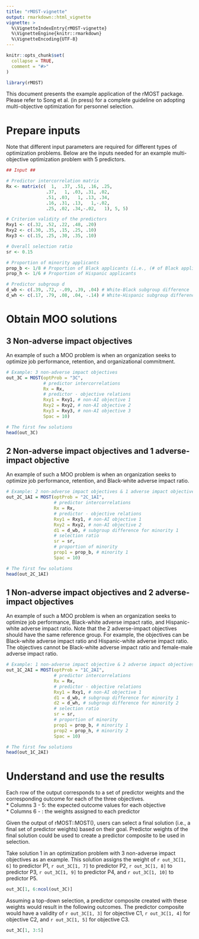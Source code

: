 ```yaml
---
title: "rMOST-vignette"
output: rmarkdown::html_vignette
vignette: >
  %\VignetteIndexEntry{rMOST-vignette}
  %\VignetteEngine{knitr::rmarkdown}
  %\VignetteEncoding{UTF-8}
---
```


```r
knitr::opts_chunk$set(
  collapse = TRUE,
  comment = "#>"
)
```

```r
library(rMOST)
```

This document presents the example application of the rMOST package. Please refer to Song et al. (in press) for a complete guideline on adopting multi-objective optimization for personnel selection.

# Prepare inputs

Note that different input parameters are required for different types of optimization problems. Below are the inputs needed for an example multi-objective optimization problem with 5 predictors.

```r
## Input ##

# Predictor intercorrelation matrix
Rx <- matrix(c(  1,  .37, .51, .16, .25,
               .37,   1, .03, .31, .02,
               .51, .03,   1, .13, .34,
               .16, .31, .13,   1,-.02,
               .25, .02, .34,-.02,   1), 5, 5)

# Criterion validity of the predictors
Rxy1 <- c(.32, .52, .22, .48, .20) 
Rxy2 <- c(.30, .35, .15, .25, .10)
Rxy3 <- c(.15, .25, .30, .35, .10)

# Overall selection ratio
sr <- 0.15

# Proportion of minority applicants
prop_b <- 1/8 # Proportion of Black applicants (i.e., (# of Black applicants)/(# of all applicants))
prop_h <- 1/6 # Proportion of Hispanic applicants

# Predictor subgroup d
d_wb <- c(.39, .72, -.09, .39, .04) # White-Black subgroup difference
d_wh <- c(.17, .79, .08, .04, -.14) # White-Hispanic subgroup difference
```

# Obtain MOO solutions

## 3 Non-adverse impact objectives

An example of such a MOO problem is when an organization seeks to optimize job performance, retention, and organizational commitment.

```r
# Example: 3 non-adverse impact objectives
out_3C = MOST(optProb = "3C", 
              # predictor intercorrelations
              Rx = Rx, 
              # predictor - objective relations
              Rxy1 = Rxy1, # non-AI objective 1
              Rxy2 = Rxy2, # non-AI objective 2
              Rxy3 = Rxy3, # non-AI objective 3
              Spac = 10)

# The first few solutions
head(out_3C)
```

## 2 Non-adverse impact objectives and 1 adverse-impact objective

An example of such a MOO problem is when an organization seeks to optimize job performance, retention, and Black-white adverse impact ratio.

```r
# Example: 2 non-adverse impact objectives & 1 adverse impact objective 
out_2C_1AI = MOST(optProb = "2C_1AI", 
                  # predictor intercorrelations
                  Rx = Rx, 
                  # predictor - objective relations
                  Rxy1 = Rxy1, # non-AI objective 1
                  Rxy2 = Rxy2, # non-AI objective 2
                  d1 = d_wb, # subgroup difference for minority 1
                  # selection ratio
                  sr = sr, 
                  # proportion of minority
                  prop1 = prop_b, # minority 1
                  Spac = 10)

# The first few solutions
head(out_2C_1AI)
```

## 1 Non-adverse impact objectives and 2 adverse-impact objectives

An example of such a MOO problem is when an organization seeks to optimize job performance, Black-white adverse impact ratio, and Hispanic-white adverse impact ratio. Note that the 2 adverse-impact objectives should have the same reference group. For example, the objectives can be Black-white adverse impact ratio and Hispanic-white adverse impact ratio. The objectives cannot be Black-white adverse impact ratio and female-male adverse impact ratio.

```r
# Example: 1 non-adverse impact objective & 2 adverse impact objectives 
out_1C_2AI = MOST(optProb = "1C_2AI",
                  # predictor intercorrelations
                  Rx = Rx, 
                  # predictor - objective relations
                  Rxy1 = Rxy1, # non-AI objective 1
                  d1 = d_wb, # subgroup difference for minority 1
                  d2 = d_wh, # subgroup difference for minority 2
                  # selection ratio
                  sr = sr, 
                  # proportion of minority 
                  prop1 = prop_b, # minority 1
                  prop2 = prop_h, # minority 2
                  Spac = 10)

# The first few solutions
head(out_1C_2AI)
```

# Understand and use the results

Each row of the output corresponds to a set of predictor weights and the corresponding outcome for each of the three objectives.   
* Columns 3 - 5: the expected outcome values for each objective  
* Columns 6 -  : the weights assigned to each predictor  

Given the output of rMOST::MOST(), users can select a final solution (i.e., a final set of predictor weights) based on their goal. Predictor weights of the final solution could be used to create a predictor composite to be used in selection.

Take solution 1 in an optimization problem with 3 non-adverse impact objectives as an example. This solution assigns the weight of `r out_3C[1, 6]` to predictor P1, `r out_3C[1, 7]` to predictor P2, `r out_3C[1, 8]` to predictor P3, `r out_3C[1, 9]` to predictor P4, and `r out_3C[1, 10]` to predictor P5.

```r
out_3C[1, 6:ncol(out_3C)]
```

Assuming a top-down selection, a predictor composite created with these weights would result in the following outcomes. The predictor composite would have a validity of `r out_3C[1, 3]` for objective C1, `r out_3C[1, 4]` for objective C2, and `r out_3C[1, 5]` for objective C3.

```r
out_3C[1, 3:5]
```
